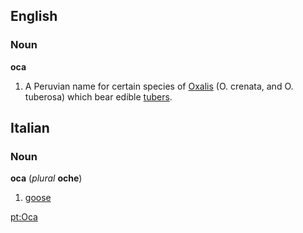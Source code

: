 ==English==
===Noun===
'''oca'''
#A Peruvian name for certain species of [[Oxalis]] (O. crenata, and O. tuberosa) which bear edible [[tuber]]s.

==Italian==
===Noun===
'''oca''' (''plural'' '''oche''')
#[[goose]]

[[pt:Oca]]